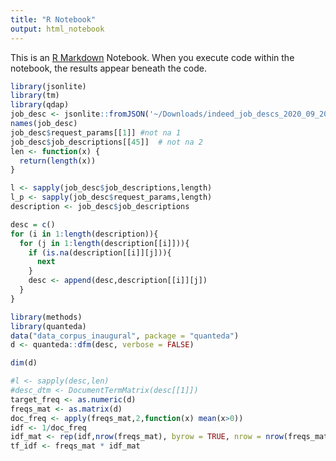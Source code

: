 ```yaml
---
title: "R Notebook"
output: html_notebook
---
```


This is an [R Markdown](http://rmarkdown.rstudio.com) Notebook. When you execute code within the notebook, the results appear beneath the code. 

```r
library(jsonlite)
library(tm)
library(qdap)
job_desc <- jsonlite::fromJSON('~/Downloads/indeed_job_descs_2020_09_20.json')
names(job_desc)
job_desc$request_params[[1]] #not na 1
job_desc$job_descriptions[[45]]  # not na 2
len <- function(x) {
  return(length(x))
}

l <- sapply(job_desc$job_descriptions,length)
l_p <- sapply(job_desc$request_params,length)
description <- job_desc$job_descriptions

desc = c()
for (i in 1:length(description)){
  for (j in 1:length(description[[i]])){
    if (is.na(description[[i]][j])){
      next
    }
    desc <- append(desc,description[[i]][j])
  }
}

library(methods)
library(quanteda)
data("data_corpus_inaugural", package = "quanteda")
d <- quanteda::dfm(desc, verbose = FALSE)

dim(d)

#l <- sapply(desc,len)
#desc_dtm <- DocumentTermMatrix(desc[[1]])
target_freq <- as.numeric(d)
freqs_mat <- as.matrix(d)
doc_freq <- apply(freqs_mat,2,function(x) mean(x>0))
idf <- 1/doc_freq
idf_mat <- rep(idf,nrow(freqs_mat), byrow = TRUE, nrow = nrow(freqs_mat))
tf_idf <- freqs_mat * idf_mat
```





